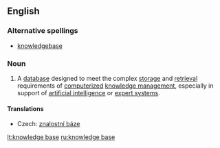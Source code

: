 ==English==

===Alternative spellings===
* [[knowledgebase]] {{i|less common}}

===Noun===
{{wikipedia}}
{{en-noun|sg=[[knowledge]] [[base]]}}

#A [[database]] designed to meet the complex [[storage]] and [[retrieval]] requirements of [[computerize]]d [[knowledge management]], especially in support of [[artificial intelligence]] or [[expert system]]s.

====Translations====
{{trans-top|database}}
* Czech: [[znalostní báze]] {{f}}
{{trans-mid}}
{{trans-bottom}}

[[lt:knowledge base]]
[[ru:knowledge base]]